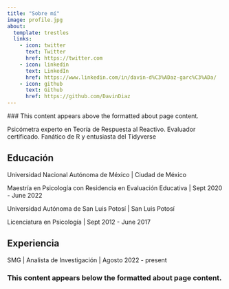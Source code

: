 ```yaml
---
title: "Sobre mí"
image: profile.jpg
about:
  template: trestles
  links:
    - icon: twitter
      text: Twitter
      href: https://twitter.com
    - icon: linkedin
      text: LinkedIn
      href: https://www.linkedin.com/in/davin-d%C3%ADaz-garc%C3%ADa/
    - icon: github
      text: Github
      href: https://github.com/DavinDiaz
---
```


\### This content appears above the formatted about page content.

::: {#hero-heading}
Psicómetra experto en Teoría de Respuesta al Reactivo. Evaluador certificado. Fanático de R y entusiasta del Tidyverse

## Educación

Universidad Nacional Autónoma de México \| Ciudad de México 

Maestría en Psicología con Residencia en Evaluación Educativa \| Sept 2020 - June 2022

Universidad Autónoma de San Luis Potosí \| San Luis Potosí

Licenciatura en Psicología \| Sept 2012 - June 2017

## Experiencia

SMG \| Analista de Investigación \| Agosto 2022 - present

:::

### This content appears below the formatted about page content.
